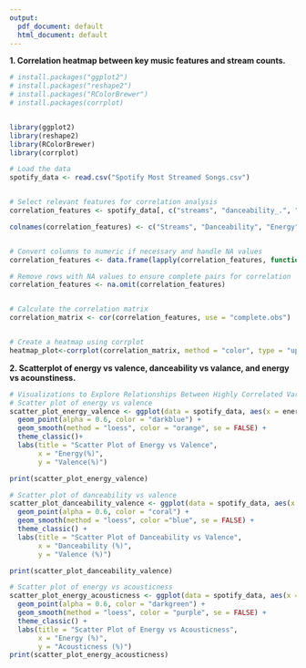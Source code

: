 ```yaml
---
output:
  pdf_document: default
  html_document: default
---
```

**1. Correlation heatmap between key music features and stream counts.**

```r
# install.packages("ggplot2")
# install.packages("reshape2")
# install.packages("RColorBrewer")
# install.packages(corrplot)


library(ggplot2)
library(reshape2)
library(RColorBrewer)
library(corrplot)

# Load the data
spotify_data <- read.csv("Spotify Most Streamed Songs.csv")


# Select relevant features for correlation analysis
correlation_features <- spotify_data[, c("streams", "danceability_.", "energy_.", "valence_.", "acousticness_.","instrumentalness_.","liveness_.", "speechiness_.")]

colnames(correlation_features) <- c("Streams", "Danceability", "Energy", "Valence", "Acousticness","instrumentalness","Liveness", "Speechiness")


# Convert columns to numeric if necessary and handle NA values
correlation_features <- data.frame(lapply(correlation_features, function(x) as.numeric(as.character(x))))

# Remove rows with NA values to ensure complete pairs for correlation
correlation_features <- na.omit(correlation_features)


# Calculate the correlation matrix
correlation_matrix <- cor(correlation_features, use = "complete.obs")


# Create a heatmap using corrplot
heatmap_plot<-corrplot(correlation_matrix, method = "color", type = "upper", tl.col = "black", tl.srt = 45, addCoef.col = "black", col = colorRampPalette(c("darkblue", "white", "darkred"))(200), title = "Correlation Heatmap of Key Song Features and Streams", mar = c(0, 0, 2, 0))
```
**2. Scatterplot of energy vs valence, danceability vs valance, and energy vs acounstiness.**

```r
# Visualizations to Explore Relationships Between Highly Correlated Variables
# Scatter plot of energy vs valence
scatter_plot_energy_valence <- ggplot(data = spotify_data, aes(x = energy_., y = valence_.)) +
  geom_point(alpha = 0.6, color = "darkblue") +
  geom_smooth(method = "loess", color = "orange", se = FALSE) +
  theme_classic()+
  labs(title = "Scatter Plot of Energy vs Valence",
       x = "Energy(%)",
       y = "Valence(%)")

print(scatter_plot_energy_valence)

# Scatter plot of danceability vs valence
scatter_plot_danceability_valence <- ggplot(data = spotify_data, aes(x = danceability_., y = valence_.)) +
  geom_point(alpha = 0.6, color = "coral") +
  geom_smooth(method = "loess", color ="blue", se = FALSE) +
  theme_classic() +
  labs(title = "Scatter Plot of Danceability vs Valence",
       x = "Danceability (%)",
       y = "Valence (%)")

print(scatter_plot_danceability_valence)

# Scatter plot of energy vs acousticness
scatter_plot_energy_acousticness <- ggplot(data = spotify_data, aes(x = energy_., y = acousticness_.)) +
  geom_point(alpha = 0.6, color = "darkgreen") +
  geom_smooth(method = "loess", color = "purple", se = FALSE) +
  theme_classic() +
  labs(title = "Scatter Plot of Energy vs Acousticness",
       x = "Energy (%)",
       y = "Acousticness (%)")
print(scatter_plot_energy_acousticness)

```


